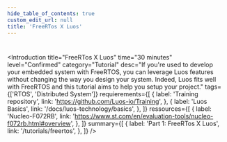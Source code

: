 ```yaml
---
hide_table_of_contents: true
custom_edit_url: null
title: 'FreeRTos X Luos'
---
```



#

<Introduction
  title="FreeRTos X Luos"
  time="30 minutes"
  level="Confirmed"
  category="Tutorial"
  desc="If you're used to develop your embedded system with FreeRTOS, you can leverage Luos features without changing the way you design your system. Indeed, Luos fits well with FreeRTOS and this tutorial aims to help you setup your project."
  tags={['RTOS', 'Distributed System']}
  requierements={[
    {
      label: 'Training repository',
      link: 'https://github.com/Luos-io/Training',
    },
    {
      label: 'Luos Basics',
      link: '/docs/luos-technology/basics',
    },
  ]}
  ressources={[
    {
      label: 'Nucleo-F072RB',
      link: 'https://www.st.com/en/evaluation-tools/nucleo-f072rb.html#overview',
    },
  ]}
  summary={[
    {
      label: 'Part 1: FreeRTos X Luos',
      link: '/tutorials/freertos',
    },
  ]}
/>
